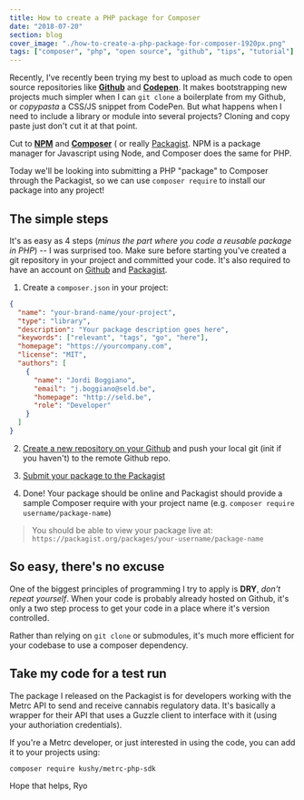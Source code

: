```yaml
---
title: How to create a PHP package for Composer
date: "2018-07-20"
section: blog
cover_image: "./how-to-create-a-php-package-for-composer-1920px.png"
tags: ["composer", "php", "open source", "github", "tips", "tutorial"]
---
```


Recently, I've recently been trying my best to upload as much code to open source repositories like [**Github**](http://github.com/whoisryosuke) and [**Codepen**](http://codepen.io/whoisryosuke). It makes bootstrapping new projects much simpler when I can `git clone` a boilerplate from my Github, or _copypasta_ a CSS/JS snippet from CodePen. But what happens when I need to include a library or module into several projects? Cloning and copy paste just don't cut it at that point.

Cut to [**NPM**](http://npmjs.com) and [**Composer**](http://getcomposer.com) ( or really [Packagist](http://packagist.com). NPM is a package manager for Javascript using Node, and Composer does the same for PHP.

Today we'll be looking into submitting a PHP "package" to Composer through the Packagist, so we can use `composer require` to install our package into any project!

## The simple steps

It's as easy as 4 steps (_minus the part where you code a reusable package in PHP_) -- I was surprised too. Make sure before starting you've created a git repository in your project and committed your code. It's also required to have an account on [Github](http://github.com) and [Packagist](http://packagist).

1. Create a `composer.json` in your project:

```json
{
  "name": "your-brand-name/your-project",
  "type": "library",
  "description": "Your package description goes here",
  "keywords": ["relevant", "tags", "go", "here"],
  "homepage": "https://yourcompany.com",
  "license": "MIT",
  "authors": [
    {
      "name": "Jordi Boggiano",
      "email": "j.boggiano@seld.be",
      "homepage": "http://seld.be",
      "role": "Developer"
    }
  ]
}
```

2. [Create a new repository on your Github](https://github.com/new) and push your local git (init if you haven't) to the remote Github repo.

3. [Submit your package to the Packagist](https://packagist.org/packages/submit)

4. Done! Your package should be online and Packagist should provide a sample Composer require with your project name (e.g. `composer require username/package-name`)

> You should be able to view your package live at: `https://packagist.org/packages/your-username/package-name`

## So easy, there's no excuse

One of the biggest principles of programming I try to apply is **DRY**, _don't repeat yourself_. When your code is probably already hosted on Github, it's only a two step process to get your code in a place where it's version controlled.

Rather than relying on `git clone` or submodules, it's much more efficient for your codebase to use a composer dependency.

## Take my code for a test run

The package I released on the Packagist is for developers working with the Metrc API to send and receive cannabis regulatory data. It's basically a wrapper for their API that uses a Guzzle client to interface with it (using your authoriation credentials).

If you're a Metrc developer, or just interested in using the code, you can add it to your projects using:

`composer require kushy/metrc-php-sdk`

Hope that helps,
Ryo
